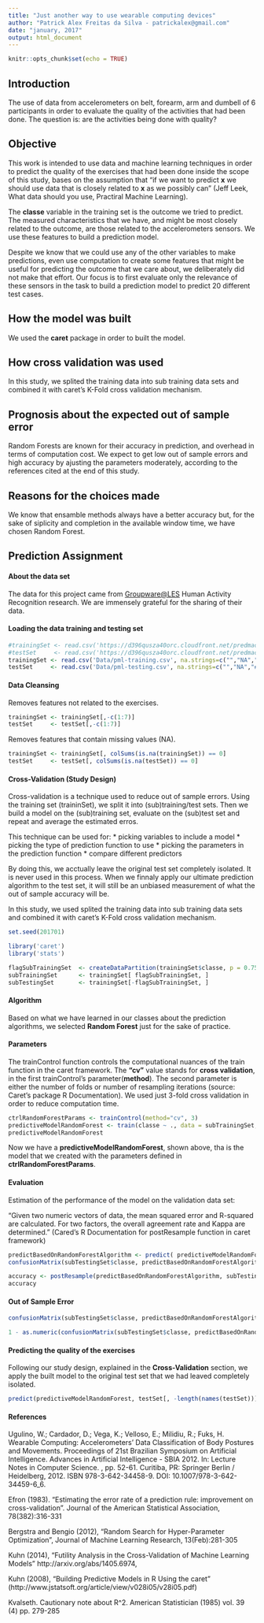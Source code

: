 ```yaml
---
title: "Just another way to use wearable computing devices"
author: "Patrick Alex Freitas da Silva - patrickalex@gmail.com"
date: "january, 2017"
output: html_document
---
```


```r
knitr::opts_chunk$set(echo = TRUE)
```

## Introduction

The use of data from accelerometers on belt, forearm, arm and dumbell of 6 participants in order to evaluate the quality of the activities that had been done.
The question is: are the activities being done with quality?

## Objective

This work is intended to use data and machine learning techniques in order to predict the quality of the exercises that had been done inside the scope of this study, bases on the assumption that "if we want to predict **x** we should use data that is closely related to **x** as we possibly can" (Jeff Leek, What data should you use, Practiral Machine Learning).

The **classe** variable in the training set is the outcome we tried to predict.
The measured characteristics that we have, and might be most closely related to the outcome, are those related to the accelerometers sensors.
We use these features to build a prediction model.

Despite we know that we could use any of the other variables to make predictions, even use computation to create some features that might be useful for predicting the outcome that we care about, we deliberately did not make that effort. Our focus is to first evaluate only the relevance of these sensors in the task to build a prediction model to predict 20 different test cases.

## How the model was built

We used the **caret** package in order to built the model.

## How cross validation was used

In this study, we splited the training data into sub training data sets and combined it with caret's K-Fold cross validation mechanism.

## Prognosis about the expected out of sample error

Random Forests are known for their accuracy in prediction, and overhead in terms of computation cost.
We expect to get low out of sample errors and high accuracy by ajusting the parameters moderately, according to the references cited at the end of this study.

## Reasons for the choices made

We know that ensamble methods always have a better accuracy but, for the sake of siplicity and completion in the available window time, we have chosen Random Forest.

## Prediction Assignment

#### About the data set

The data for this project came from [Groupware@LES][1] Human Activity Recognition research.
We are immensely grateful for the sharing of their data.

#### Loading the data training and testing set

```r
#trainingSet <- read.csv('https://d396qusza40orc.cloudfront.net/predmachlearn/pml-training.csv')
#testSet     <- read.csv('https://d396qusza40orc.cloudfront.net/predmachlearn/pml-testing.csv')
trainingSet <- read.csv('Data/pml-training.csv', na.strings=c("","NA","#DIV/0!"))
testSet     <- read.csv('Data/pml-testing.csv', na.strings=c("","NA","#DIV/0!"))
```

#### Data Cleansing

Removes features not related to the exercises.

```r

trainingSet <- trainingSet[,-c(1:7)]
testSet     <- testSet[,-c(1:7)]

```

Removes features that contain missing values (NA).

```r

trainingSet <- trainingSet[, colSums(is.na(trainingSet)) == 0]
testSet     <- testSet[, colSums(is.na(testSet)) == 0]

```

#### Cross-Validation (Study Design)

Cross-validation is a technique used to reduce out of sample errors. Using the training set (traininSet), we split it into (sub)training/test sets. Then we build a model on the (sub)training set, evaluate on the (sub)test set and repeat and average the estimated erros.

This technique can be used for:
* picking variables to include a model
* picking the type of prediction function to use
* picking the parameters in the prediction function
* compare different predictors

By doing this, we acctually leave the original test set completely isolated. It is never used in this process. When we finnaly apply our ultimate prediction algorithm to the test set, it will still be an unbiased measurement of what the out of sample accuracy will be.

In this study, we used splited the training data into sub training data sets and combined it with caret's K-Fold cross validation mechanism.

```r
set.seed(201701)

library('caret')
library('stats')

flagSubTrainingSet  <- createDataPartition(trainingSet$classe, p = 0.75, list = FALSE)
subTrainingSet      <- trainingSet[ flagSubTrainingSet, ]
subTestingSet       <- trainingSet[-flagSubTrainingSet, ]

```


#### Algorithm

Based on what we have learned in our classes about the prediction algorithms, we selected **Random Forest** just for the sake of practice.

#### Parameters

The trainControl function controls the computational nuances of the train function in the caret framework. The **"cv"** value stands for **cross validation**, in the first trainControl's parameter(**method**). The second parameter is either the number of folds or number of resampling iterations (source: Caret's package R Documentation). We used just 3-fold cross validation in order to reduce computation time.

```r

ctrlRandomForestParams <- trainControl(method="cv", 3)
predictiveModelRandomForest <- train(classe ~ ., data = subTrainingSet, method = "rf", trControl = ctrlRandomForestParams, ntree = 175)
predictiveModelRandomForest

```

Now we have a **predictiveModelRandomForest**, shown above, tha is the model that we created with the parameters defined in **ctrlRandomForestParams**.

#### Evaluation

Estimation of the performance of the model on the validation data set:

"Given two numeric vectors of data, the mean squared error and R-squared are calculated. For two factors, the overall agreement rate and Kappa are determined." (Cared's R Documentation for postResample function in caret framework)

```r

predictBasedOnRandomForestAlgorithm <- predict( predictiveModelRandomForest , subTestingSet)
confusionMatrix(subTestingSet$classe, predictBasedOnRandomForestAlgorithm)

```

```r

accuracy <- postResample(predictBasedOnRandomForestAlgorithm, subTestingSet$classe)
accuracy

```

#### Out of Sample Error

```r

confusionMatrix(subTestingSet$classe, predictBasedOnRandomForestAlgorithm)

1 - as.numeric(confusionMatrix(subTestingSet$classe, predictBasedOnRandomForestAlgorithm)$overall[1])

```

#### Predicting the quality of the exercises

Following our study design, explained in the **Cross-Validation** section, we apply the built model to the original test set that we had leaved completely isolated.

```r

predict(predictiveModelRandomForest, testSet[, -length(names(testSet))])

```



#### References

Ugulino, W.; Cardador, D.; Vega, K.; Velloso, E.; Milidiu, R.; Fuks, H. Wearable Computing: Accelerometers' Data Classification of Body Postures and Movements. Proceedings of 21st Brazilian Symposium on Artificial Intelligence. Advances in Artificial Intelligence - SBIA 2012. In: Lecture Notes in Computer Science. , pp. 52-61. Curitiba, PR: Springer Berlin / Heidelberg, 2012. ISBN 978-3-642-34458-9. DOI: 10.1007/978-3-642-34459-6_6.

Efron (1983). “Estimating the error rate of a prediction rule: improvement on cross-validation”. Journal of the American Statistical Association, 78(382):316-331

Bergstra and Bengio (2012), “Random Search for Hyper-Parameter Optimization”, Journal of Machine Learning Research, 13(Feb):281-305

Kuhn (2014), “Futility Analysis in the Cross-Validation of Machine Learning Models” http://arxiv.org/abs/1405.6974,

Kuhn (2008), “Building Predictive Models in R Using the caret” (http://www.jstatsoft.org/article/view/v028i05/v28i05.pdf)

Kvalseth. Cautionary note about R^2. American Statistician (1985) vol. 39 (4) pp. 279-285


[2]:http://groupware.les.inf.puc-rio.br/har#ixzz4VdrEh3GS
[1]:http://groupware.les.inf.puc-rio.br/har